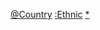 {{Template category
|type = navbox
}}
{{Categories by country|nocat}}

[[Category:各民族相关导航模板|@Country]]
[[Category:各国导航模板|:Ethnic]]
[[Category:各国民族|*]]